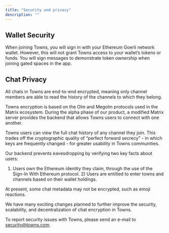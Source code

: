 ```yaml
---
title: "Security and privacy"
description: ""
---
```


## Wallet Security

When joining Towns, you will sign in with your Ethereum Goerli network wallet. However, this will not grant Towns access to your wallet’s tokens or funds. You will sign messages to demonstrate token ownership when joining gated spaces in the app.

## Chat Privacy

All chats in Towns are end-to-end encrypted, meaning only channel members are able to read the history of the channels to which they belong.

Towns encryption is based on the Olm and Megolm protocols used in the Matrix ecosystem. During the alpha phase of our product, a modified Matrix server provides the backend that allows Towns users to connect with one another.

Towns users can view the full chat history of any channel they join. This trades off the cryptographic quality of “perfect forward secrecy” - in which keys are frequently changed - for greater usability in Towns communities.

Our backend prevents eavesdropping by verifying two key facts about users:

1. Users own the Ethereum identity they claim, through the use of the Sign-In With Ethereum protocol. 2) Users are entitled to enter towns and channels based on their wallet holdings.

At present, some chat metadata may not be encrypted, such as emoji reactions.

We have many exciting changes planned to further improve the security, scalability, and decentralization of chat encryption in Towns.

To report security issues with Towns, please send an e-mail to [security@towns.com](mailto:security@towns.com).
